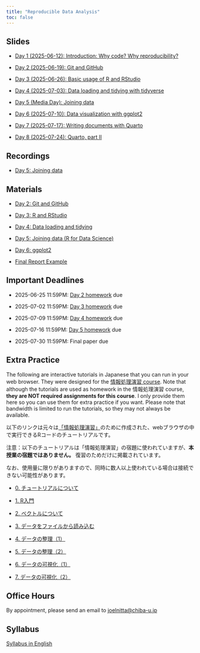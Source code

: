 ```yaml
---
title: "Reproducible Data Analysis"
toc: false
---
```


## Slides

- [Day 1 (2025-06-12): Introduction: Why code? Why reproducibility?](day1/index.qmd)

- [Day 2 (2025-06-19): Git and GitHub](day2/index.qmd)

- [Day 3 (2025-06-26): Basic usage of R and RStudio](day3/index.qmd)

- [Day 4 (2025-07-03): Data loading and tidying with tidyverse](day4/index.qmd)

- [Day 5 (Media Day): Joining data](day5/index.qmd)

- [Day 6 (2025-07-10): Data visualization with ggplot2](day6/index.qmd)

- [Day 7 (2025-07-17): Writing documents with Quarto](day7/index.qmd)

- [Day 8 (2025-07-24): Quarto, part II](day8/index.qmd)

## Recordings

- [Day 5: Joining data](https://youtu.be/NOfTnoEtCYk)

## Materials

- [Day 2: Git and GitHub](https://github.com/data-analysis-chiba/day02-git/blob/main/day02_intro_to_git.md)

- [Day 3: R and RStudio](https://github.com/data-analysis-chiba/day03-r/blob/main/day03_intro_to_r.md)

- [Day 4: Data loading and tidying](https://github.com/data-analysis-chiba/day04-tidy/blob/main/day04_tidy.md)

- [Day 5: Joining data (R for Data Science)](https://r4ds.hadley.nz/joins)

- [Day 6: ggplot2](https://github.com/data-analysis-chiba/day06-ggplot/blob/main/day06_ggplot2.md)

- [Final Report Example](https://github.com/data-analysis-chiba/gapminder-report/)

## Important Deadlines

- 2025-06-25 11:59PM: [Day 2 homework](https://github.com/data-analysis-chiba/day02-git/blob/main/git_facts.md) due

- 2025-07-02 11:59PM: [Day 3 homework](https://github.com/data-analysis-chiba/day03-r/blob/main/day03_homework.R) due

- 2025-07-09 11:59PM: [Day 4 homework](https://github.com/data-analysis-chiba/day04-tidy/blob/main/day04_homework.R) due

- 2025-07-16 11:59PM: [Day 5 homework](https://github.com/data-analysis-chiba/day05-join/blob/main/day05_homework.R) due

- 2025-07-30 11:59PM: Final paper due

## Extra Practice

The following are interactive tutorials in Japanese that you can run in your web browser. They were designed for the [情報処理演習 course](https://joelnitta.github.io/joho-shori/). Note that although the tutorials are used as homework in the 情報処理演習 course, **they are NOT required assignments for this course**. I only provide them here so you can use them for extra practice if you want. Please note that bandwidth is limited to run the tutorials, so they may not always be available.

以下のリンクは元々は[「情報処理演習」](https://joelnitta.github.io/joho-shori/)のために作成された、webブラウザの中で実行できるRコードのチュートリアルです。

注意：以下のチュートリアルは「情報処理演習」の宿題に使われていますが、**本授業の宿題ではありません。** 復習のためだけに掲載されています。

なお、使用量に限りがありますので、同時に数人以上使われている場合は接続できない可能性があります。

- [0. チュートリアルについて](https://joelnitta.shinyapps.io/00-learnr/)

- [1. R入門](https://joelnitta.shinyapps.io/01-intro/)

- [2. ベクトルについて](https://joelnitta.shinyapps.io/02-vectors)

- [3. データをファイルから読み込む](https://joelnitta.shinyapps.io/03-load/)

- [4. データの整理（1）](https://joelnitta.shinyapps.io/04-tidy-1/)

- [5. データの整理（2）](https://joelnitta.shinyapps.io/05-tidy-2/)

- [6. データの可視化（1）](https://joelnitta.shinyapps.io/06-plot-1/)

- [7. データの可視化（2）](https://joelnitta.shinyapps.io/07-plot-2/)

## Office Hours

By appointment, please send an email to <joelnitta@chiba-u.jp>

## Syllabus

[Syllabus in English](https://syllabus.gs.chiba-u.jp/2025/101101101076000/Z011531301/en_US)
